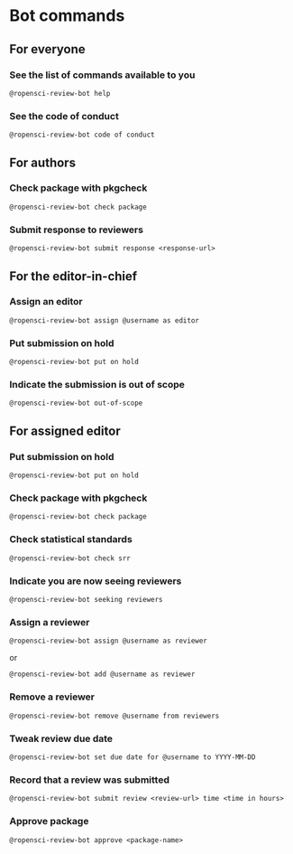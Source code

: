 # Bot commands

## For everyone

### See the list of commands available to you

```
@ropensci-review-bot help
```

### See the code of conduct

```
@ropensci-review-bot code of conduct
```

## For authors

### Check package with pkgcheck

```
@ropensci-review-bot check package
```

### Submit response to reviewers

```
@ropensci-review-bot submit response <response-url>
```

## For the editor-in-chief

### Assign an editor

```
@ropensci-review-bot assign @username as editor
```

### Put submission on hold

```
@ropensci-review-bot put on hold
```

### Indicate the submission is out of scope

```
@ropensci-review-bot out-of-scope
```

## For assigned editor

### Put submission on hold

```
@ropensci-review-bot put on hold
```

### Check package with pkgcheck

```
@ropensci-review-bot check package
```

### Check statistical standards

```
@ropensci-review-bot check srr
```

### Indicate you are now seeing reviewers

```
@ropensci-review-bot seeking reviewers
```

### Assign a reviewer

```
@ropensci-review-bot assign @username as reviewer
```

or 

```
@ropensci-review-bot add @username as reviewer
```

### Remove a reviewer

```
@ropensci-review-bot remove @username from reviewers
```

### Tweak review due date

```
@ropensci-review-bot set due date for @username to YYYY-MM-DD
```

### Record that a review was submitted

```
@ropensci-review-bot submit review <review-url> time <time in hours>
```

### Approve package

```
@ropensci-review-bot approve <package-name>
```


